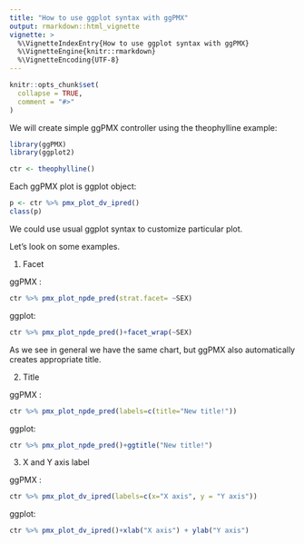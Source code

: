 ```yaml
---
title: "How to use ggplot syntax with ggPMX"
output: rmarkdown::html_vignette
vignette: >
  %\VignetteIndexEntry{How to use ggplot syntax with ggPMX}
  %\VignetteEngine{knitr::rmarkdown}
  %\VignetteEncoding{UTF-8}
---
```


```r
knitr::opts_chunk$set(
  collapse = TRUE,
  comment = "#>"
)
```

We will create simple  ggPMX controller using the theophylline example:

```r

library(ggPMX)
library(ggplot2)

ctr <- theophylline()
```

Each ggPMX plot is ggplot object:

```r
p <- ctr %>% pmx_plot_dv_ipred()
class(p)
```


We could use usual ggplot syntax to customize particular plot.

Let's look on some examples.

1. Facet

ggPMX :

```r
ctr %>% pmx_plot_npde_pred(strat.facet= ~SEX)
```

ggplot:

```r
ctr %>% pmx_plot_npde_pred()+facet_wrap(~SEX)
```

As we see in general we have the same chart, but ggPMX also automatically creates appropriate title.

2. Title

ggPMX :

```r
ctr %>% pmx_plot_npde_pred(labels=c(title="New title!"))
```

ggplot:

```r
ctr %>% pmx_plot_npde_pred()+ggtitle("New title!")
```

3. X and Y axis label 

ggPMX :

```r
ctr %>% pmx_plot_dv_ipred(labels=c(x="X axis", y = "Y axis"))
```

ggplot:

```r
ctr %>% pmx_plot_dv_ipred()+xlab("X axis") + ylab("Y axis")
```